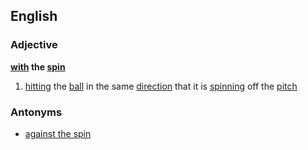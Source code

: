 ==English==
===Adjective===
'''[[with]] the [[spin]]'''
#{{cricket}} [[hitting]] the [[ball]] in the same [[direction]] that it is [[spinning]] off the [[pitch]]
===Antonyms===
*[[against the spin]]